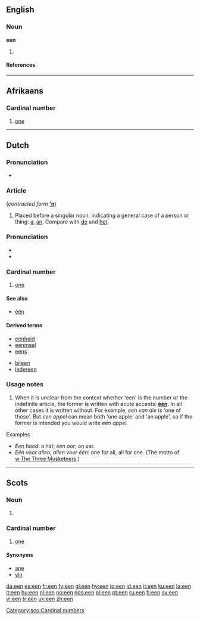 {{see|één}}
==English==

===Noun===
'''een'''

# {{plural of|[[ee]]}}

====References====
{{R:1913}}
{{R:Northeast Dialect 2005}}

----

==Afrikaans==

===Cardinal number===
{{infl|af|numeral}}

# {{cardinal|lang=af}} [[one]]

----

==Dutch==

===Pronunciation===
* {{IPA|[ən]}}

===Article===
{{infl|nl|article}} (''contracted form'' '''[['n]]''')

# {{indefinite}} Placed before a singular noun, indicating a general case of a person or thing: [[a]], [[an]]. Compare with [[de]] and [[het]].

===Pronunciation===
* {{audio|Nl-één.ogg|audio}}
* {{IPA|[eːn]}}

===Cardinal number===
{{infl|nl|numeral}}

# {{cardinal|lang=nl}} [[one]]

====See also====
* [[één]]

====Derived terms====
* [[eenheid]]
* [[eenmaal]]
* [[eens]]
<!-- *een -->
* [[bijeen]]
* [[iedereen]]

===Usage notes===
# When it is unclear from the context whether 'een' is the number or the indefinite article, the former is written with acute accents: '''[[één]]'''. In all other cases it is written without. For example, ''een van die'' is 'one of those'. But ''een appel'' can mean both 'one apple' and 'an apple', so if the former is intended you would write ''één appel''.

;Examples
* ''Een hoed'': a hat; ''een oor''; an ear.
* ''Eén voor allen, allen voor één'': one for all, all for one. (The motto of [[w:The Three Musketeers]].)

----

==Scots==

===Noun===
{{sco-pl}}

# {{plural of|[[ee]]|lang=Scots}}

===Cardinal number===
{{infl|sco|numeral}}

# {{Doric dialect|cardinal}} [[one]]

====Synonyms====
* [[ane]]
* [[yin]]

[[Category:sco:Cardinal numbers]]

[[da:een]]
[[es:een]]
[[fr:een]]
[[fy:een]]
[[gl:een]]
[[hy:een]]
[[io:een]]
[[id:een]]
[[it:een]]
[[ku:een]]
[[la:een]]
[[lt:een]]
[[hu:een]]
[[nl:een]]
[[no:een]]
[[nds:een]]
[[pl:een]]
[[pt:een]]
[[ru:een]]
[[fi:een]]
[[sv:een]]
[[vi:een]]
[[tr:een]]
[[uk:een]]
[[zh:een]]